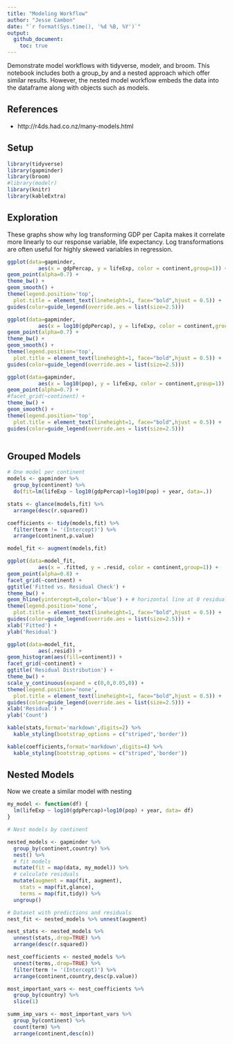 ```yaml
---
title: "Modeling Workflow"
author: "Jesse Cambon"
date: "`r format(Sys.time(), '%d %B, %Y')`"
output:
  github_document:
    toc: true
---
```


Demonstrate model workflows with tidyverse, modelr, and broom. This notebook includes both a group_by and a nested approach which offer similar results. However, the nested model workflow embeds the data into the dataframe along with objects such as models. 

## References
* http://r4ds.had.co.nz/many-models.html 

## Setup

```r
library(tidyverse)
library(gapminder)
library(broom)
#library(modelr)
library(knitr)
library(kableExtra)

```

## Exploration


These graphs show why log transforming GDP per Capita makes it correlate more linearly to our response variable, life expectancy. Log transformations are often useful for highly skewed variables in regression.

```r
ggplot(data=gapminder,
          aes(x = gdpPercap, y = lifeExp, color = continent,group=1)) +
geom_point(alpha=0.7) +
theme_bw() +
geom_smooth() +
theme(legend.position='top',
  plot.title = element_text(lineheight=1, face="bold",hjust = 0.5)) + 
guides(color=guide_legend(override.aes = list(size=2.5))) 

ggplot(data=gapminder,
          aes(x = log10(gdpPercap), y = lifeExp, color = continent,group=1)) +
geom_point(alpha=0.7) +
theme_bw() +
geom_smooth() +
theme(legend.position='top',
  plot.title = element_text(lineheight=1, face="bold",hjust = 0.5)) + 
guides(color=guide_legend(override.aes = list(size=2.5))) 

ggplot(data=gapminder,
          aes(x = log10(pop), y = lifeExp, color = continent,group=1)) +
geom_point(alpha=0.7) +
#facet_grid(~continent) +
theme_bw() +
geom_smooth() +
theme(legend.position='top',
  plot.title = element_text(lineheight=1, face="bold",hjust = 0.5)) + 
guides(color=guide_legend(override.aes = list(size=2.5))) 



```



## Grouped Models

```r

# One model per continent
models <- gapminder %>%
  group_by(continent) %>%
  do(fit=lm(lifeExp ~ log10(gdpPercap)+log10(pop) + year, data=.)) 

stats <- glance(models,fit) %>%
  arrange(desc(r.squared))

coefficients <- tidy(models,fit) %>%
  filter(term != '(Intercept)') %>%
  arrange(continent,p.value)

model_fit <- augment(models,fit)
```


```r
ggplot(data=model_fit,
          aes(x = .fitted, y = .resid, color = continent,group=1)) +
geom_point(alpha=0.8) +
facet_grid(~continent) +
ggtitle('Fitted vs. Residual Check') +
theme_bw() +
geom_hline(yintercept=0,color='blue') + # horizontal line at 0 residual
theme(legend.position='none',
  plot.title = element_text(lineheight=1, face="bold",hjust = 0.5)) + 
guides(color=guide_legend(override.aes = list(size=2.5))) +
xlab('Fitted') +
ylab('Residual')

ggplot(data=model_fit,
          aes(.resid)) +
geom_histogram(aes(fill=continent)) +
facet_grid(~continent) +
ggtitle('Residual Distribution') +
theme_bw() +
scale_y_continuous(expand = c(0,0,0.05,0)) + 
theme(legend.position='none',
  plot.title = element_text(lineheight=1, face="bold",hjust = 0.5)) + 
guides(color=guide_legend(override.aes = list(size=2.5))) +
xlab('Residual') +
ylab('Count')
```



```r
kable(stats,format='markdown',digits=2) %>%
  kable_styling(bootstrap_options = c("striped",'border'))

kable(coefficients,format='markdown',digits=4) %>%
  kable_styling(bootstrap_options = c("striped",'border'))
```



## Nested Models

Now we create a similar model with nesting

```r
my_model <- function(df) {
  lm(lifeExp ~ log10(gdpPercap)+log10(pop) + year, data= df)
}

# Nest models by continent 

nested_models <- gapminder %>% 
  group_by(continent,country) %>% 
  nest() %>%
  # fit models
  mutate(fit = map(data, my_model)) %>%
  # calculate residuals
  mutate(augment = map(fit, augment),
    stats = map(fit,glance),
    terms = map(fit,tidy)) %>%
  ungroup()

# Dataset with predictions and residuals
nest_fit <- nested_models %>% unnest(augment)

nest_stats <- nested_models %>%
  unnest(stats,.drop=TRUE) %>%
  arrange(desc(r.squared)) 

nest_coefficients <- nested_models %>%
  unnest(terms,.drop=TRUE) %>%
  filter(term != '(Intercept)') %>%
  arrange(continent,country,desc(p.value))

most_important_vars <- nest_coefficients %>%
  group_by(country) %>% 
  slice(1)

summ_imp_vars <- most_important_vars %>%
  group_by(continent) %>%
  count(term) %>%
  arrange(continent,desc(n))
```


